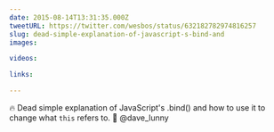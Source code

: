 ```yaml
---
date: 2015-08-14T13:31:35.000Z
tweetURL: https://twitter.com/wesbos/status/632182782974816257
slug: dead-simple-explanation-of-javascript-s-bind-and
images:

videos:

links:

---
```

🔥 Dead simple explanation of JavaScript's .bind() and how to use it to change what `this` refers to. 👏 @dave_lunny
